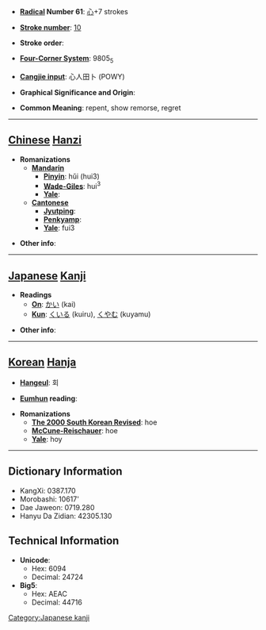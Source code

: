 * '''[[Wiktionary:Chinese radical index| Radical]] Number 61''': [[Wiktionary:Chinese radical index 心|心]]+7 strokes

* '''[[Wiktionary:Chinese total strokes index|Stroke number]]''': [[Wiktionary:Chinese total strokes index 10|10]]

* '''Stroke order''': 

* '''[[Wiktionary:Chinese four corner index|Four-Corner System]]''': 9805<sub>5</sub>

* '''[[Wiktionary:Chinese Cangjie index|Cangjie input]]''': 心人田卜 (POWY)

* '''Graphical Significance and Origin''': 

* '''Common Meaning''': repent, show remorse, regret

----

== [[Chinese]] [[Hanzi]] ==

* '''Romanizations'''
** '''[[Mandarin]]'''
*** '''[[Pinyin]]''': hǔi (hui3)
*** '''[[Wade-Giles]]''': hui<sup>3</sup>
*** '''[[Yale]]''': 
** '''[[Cantonese]]'''
*** '''[[Jyutping]]''':
*** '''[[Penkyamp]]''': 
*** '''[[Yale]]''': fui3

* '''Other info''': 

----

== [[Japanese]] [[Kanji]] ==

* '''Readings'''
** '''[[On]]''': [[かい]] (kai)
** '''[[Kun]]''': [[くいる]] (kuiru), [[くやむ]] (kuyamu)

* '''Other info''':  

----

== [[Korean]] [[Hanja]] ==

* '''[[Hangeul]]''': 회

* '''[[Eumhun]] reading''': 

* '''Romanizations'''
** '''[[The 2000 South Korean Revised Romanization|The 2000 South Korean Revised]]''': hoe
** '''[[McCune-Reischauer]]''': hoe
** '''[[Yale]]''': hoy

----

== Dictionary Information ==

* KangXi: 0387.170
* Morobashi: 10617'
* Dae Jaweon: 0719.280
* Hanyu Da Zidian: 42305.130

== Technical Information ==

* '''Unicode''':
** Hex: 6094
** Decimal: 24724
* '''Big5''':
** Hex: AEAC
** Decimal: 44716

[[Category:Japanese kanji]]